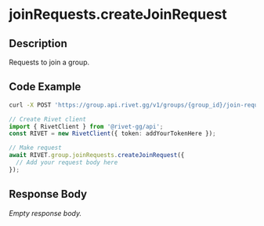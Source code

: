 

# joinRequests.createJoinRequest

## Description

Requests to join a group.


## Code Example

<CodeGroup title='Request' tag='POST' label='https://group.api.rivet.gg/v1/groups/{group_id}/join-request'>

```bash {{ title: 'cURL' }}
curl -X POST 'https://group.api.rivet.gg/v1/groups/{group_id}/join-request'
```

```ts
// Create Rivet client
import { RivetClient } from '@rivet-gg/api';
const RIVET = new RivetClient({ token: addYourTokenHere });

// Make request
await RIVET.group.joinRequests.createJoinRequest({
  // Add your request body here
});
```

</CodeGroup>


## Response Body

_Empty response body._

